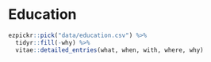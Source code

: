# Education

```r
ezpickr::pick("data/education.csv") %>%
  tidyr::fill(-why) %>%
  vitae::detailed_entries(what, when, with, where, why)
```
